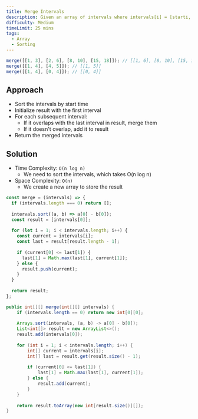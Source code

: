 ```yaml
---
title: Merge Intervals
description: Given an array of intervals where intervals[i] = [starti, endi], merge all overlapping intervals, and return an array of the non-overlapping intervals that cover all the intervals in the input.
difficulty: Medium
timeLimit: 25 mins
tags:
  - Array
  - Sorting
---
```


```js title="Example"
merge([[1, 3], [2, 6], [8, 10], [15, 18]]); // [[1, 6], [8, 10], [15, 18]]
merge([[1, 4], [4, 5]]); // [[1, 5]]
merge([[1, 4], [0, 4]]); // [[0, 4]]
```

## Approach

- Sort the intervals by start time
- Initialize result with the first interval
- For each subsequent interval:
  - If it overlaps with the last interval in result, merge them
  - If it doesn't overlap, add it to result
- Return the merged intervals

## Solution

- Time Complexity: `O(n log n)`
  - We need to sort the intervals, which takes O(n log n)
- Space Complexity: `O(n)`
  - We create a new array to store the result

```js tab="JavaScript"
const merge = (intervals) => {
  if (intervals.length === 0) return [];
  
  intervals.sort((a, b) => a[0] - b[0]);
  const result = [intervals[0]];
  
  for (let i = 1; i < intervals.length; i++) {
    const current = intervals[i];
    const last = result[result.length - 1];
    
    if (current[0] <= last[1]) {
      last[1] = Math.max(last[1], current[1]);
    } else {
      result.push(current);
    }
  }
  
  return result;
};
```

```java tab="Java"
public int[][] merge(int[][] intervals) {
    if (intervals.length == 0) return new int[0][0];
    
    Arrays.sort(intervals, (a, b) -> a[0] - b[0]);
    List<int[]> result = new ArrayList<>();
    result.add(intervals[0]);
    
    for (int i = 1; i < intervals.length; i++) {
        int[] current = intervals[i];
        int[] last = result.get(result.size() - 1);
        
        if (current[0] <= last[1]) {
            last[1] = Math.max(last[1], current[1]);
        } else {
            result.add(current);
        }
    }
    
    return result.toArray(new int[result.size()][]);
}
```
